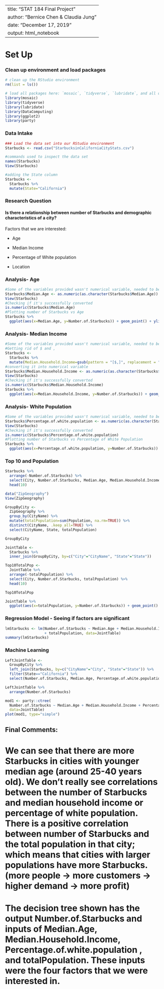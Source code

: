 
---
title: "STAT 184 Final Project"
author: "Bernice Chen & Claudia Jung"
date: "December 17, 2019"
output: html_notebook
---


# Set Up

### Clean up environment and load packages
```r
# clean up the RStudio environment 
rm(list = ls())

# load all packages here: `mosaic`, `tidyverse`, `lubridate`, and all others used
library(mosaic)
library(tidyverse)
library(lubridate)
library(DataComputing)
library(ggplot2)
library(party)
```

### Data Intake

```r
### Load the data set into our RStudio environment
Starbucks <- read.csv("StarbucksinCaliforniaCityStats.csv")

#commands used to inspect the data set
names(Starbucks)
View(Starbucks)

#adding the State column
Starbucks <-
  Starbucks %>%
  mutate(State="California")
```

### Research Question

#### Is there a relationship between number of Starbucks and demographic characteristics of a city?

Factors that we are interested:

- Age

- Median Income

- Percentage of White population

- Location

### Analysis- Age

```r
#Some of the variables provided wasn't numerical variable, needed to be converted
Starbucks$Median.Age <- as.numeric(as.character(Starbucks$Median.Age))
View(Starbucks)
#Checking if it's successfully converted
is.numeric(Starbucks$Median.Age)
#Plotting number of Starbucks vs Age
Starbucks %>%
  ggplot(aes(x=Median.Age, y=Number.of.Starbucks)) + geom_point() + ylim(0,50)
```
### Analysis- Median Income
```r
#Some of the variables provided wasn't numerical variable, needed to be converted
#Getting rid of $ and ,
Starbucks <-
  Starbucks %>%
  mutate(Median.Household.Income=gsub(pattern = "[$,]", replacement = "", Median.Household.Income))
#converting it into numerical variable
Starbucks$Median.Household.Income <- as.numeric(as.character(Starbucks$Median.Household.Income))
View(Starbucks)
#Checking if it's successfully converted
is.numeric(Starbucks$Median.Household.Income)
Starbucks %>%
  ggplot(aes(x=Median.Household.Income, y=Number.of.Starbucks)) + geom_point() + ylim(0,50)


```

### Analysis- White Population
```r
#Some of the variables provided wasn't numerical variable, needed to be converted
Starbucks$Percentage.of.white.population <- as.numeric(as.character(Starbucks$Percentage.of.white.population))
View(Starbucks)
#Checking if it's successfully converted
is.numeric(Starbucks$Percentage.of.white.population)
#Plotting number of Starbucks vs Percentage of White Population
Starbucks %>%
  ggplot(aes(x=Percentage.of.white.population, y=Number.of.Starbucks)) + geom_point() +ylim(0,50)
```

### Top 10 and Population
```r
Starbucks %>%
  arrange(-Number.of.Starbucks) %>%
  select(City, Number.of.Starbucks, Median.Age, Median.Household.Income, Percentage.of.white.population) %>%
  head(10)

data("ZipGeography")
View(ZipGeography)

GroupByCity <-
  ZipGeography %>%
  group_by(CityName) %>%
  mutate(totalPopulation=sum(Population, na.rm=TRUE)) %>%
  distinct(CityName, .keep_all=TRUE) %>%
  select(CityName, State, totalPopulation)

GroupByCity

JointTable <-
  Starbucks %>%
  inner_join(GroupByCity, by=c("City"="CityName", "State"="State"))

Top10TotalPop <-
  JointTable %>%
  arrange(-totalPopulation) %>%
  select(City, Number.of.Starbucks, totalPopulation) %>%
  head(10)

Top10TotalPop

JointTable %>%
  ggplot(aes(x=totalPopulation, y=Number.of.Starbucks)) + geom_point() + ylim(0, 50) + xlim(0, 500000)
```
### Regression Model - Seeing if factors are significant
```r
lmStarbucks <- lm(Number.of.Starbucks ~ Median.Age + Median.Household.Income + Percentage.of.white.population
                  + totalPopulation, data=JointTable)
summary(lmStarbucks)
```

### Machine Learning 

```r


LeftJointTable <-
  GroupByCity %>%
  left_join(Starbucks, by=c("CityName"="City", "State"="State")) %>%
  filter(State=="California") %>%
  select(Number.of.Starbucks, Median.Age, Percentage.of.white.population, Median.Household.Income, totalPopulation)

LeftJointTable %>%
  arrange(Number.of.Starbucks)

mod1 <- party::ctree(
  Number.of.Starbucks ~ Median.Age + Median.Household.Income + Percentage.of.white.population + totalPopulation,
  data=JointTable)
plot(mod1, type="simple")
```
## Final Comments:
# We can see that there are more Starbucks in cities with younger median age (around 25-40 years old). We don't really see correlations between the number of Starbucks and median household income or percentage of white population. There is a positive correlation between number of Starbucks and the total population in that city; which means that cities with larger populations have more Starbucks. (more people -> more customers -> higher demand -> more profit)

# The decision tree shown has the output Number.of.Starbucks and inputs of Median.Age, Median.Household.Income, Percentage.of.white.population , and totalPopulation. These inputs were the four factors that we were interested in. 
